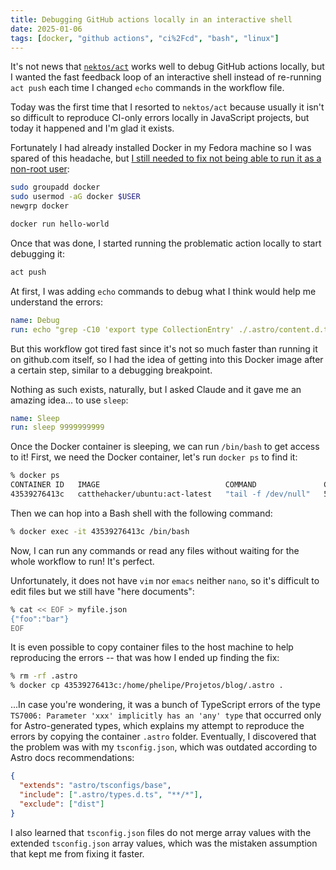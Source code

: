 ```yaml
---
title: Debugging GitHub actions locally in an interactive shell
date: 2025-01-06
tags: [docker, "github actions", "ci%2Fcd", "bash", "linux"]
---
```


It's not news that [`nektos/act`](https://github.com/nektos/act) works well to
debug GitHub actions locally, but I wanted the fast feedback loop of an
interactive shell instead of re-running `act push` each time I changed `echo`
commands in the workflow file.

Today was the first time that I resorted to `nektos/act` because usually it
isn't so difficult to reproduce CI-only errors locally in JavaScript projects,
but today it happened and I'm glad it exists.

Fortunately I had already installed Docker in my Fedora machine so I was spared
of this headache, but [I still needed to fix not being able to run it as a
non-root
user](https://docs.docker.com/engine/install/linux-postinstall/#manage-docker-as-a-non-root-user):

```sh
sudo groupadd docker
sudo usermod -aG docker $USER
newgrp docker

docker run hello-world
```

Once that was done, I started running the problematic action locally to start
debugging it:

```sh
act push
```

At first, I was adding `echo` commands to debug what I think would help me
understand the errors:

```yaml
name: Debug
run: echo "grep -C10 'export type CollectionEntry' ./.astro/content.d.ts"
```

But this workflow got tired fast since it's not so much faster than running it
on github.com itself, so I had the idea of getting into this Docker image after
a certain step, similar to a debugging breakpoint.

Nothing as such exists, naturally, but I asked Claude and it gave me an amazing
idea... to use `sleep`:

```yaml
name: Sleep
run: sleep 9999999999
```

Once the Docker container is sleeping, we can run `/bin/bash` to get access to
it! First, we need the Docker container, let's run `docker ps` to find it:

```sh
% docker ps
CONTAINER ID   IMAGE                            COMMAND               CREATED          STATUS          PORTS     NAMES
43539276413c   catthehacker/ubuntu:act-latest   "tail -f /dev/null"   51 minutes ago   Up 51 minutes             act-Deploy-website-to-GitHub-Pages-on-push-deploy-222f0898354481efb0d5304069c913b76bf812924903a1f31f1e1000da84071f
```

Then we can hop into a Bash shell with the following command:

```sh
% docker exec -it 43539276413c /bin/bash
```

Now, I can run any commands or read any files without waiting for the whole
workflow to run! It's perfect.

Unfortunately, it does not have `vim` nor `emacs` neither `nano`, so it's
difficult to edit files but we still have "here documents":

```sh
% cat << EOF > myfile.json
{"foo":"bar"}
EOF
```

It is even possible to copy container files to the host machine to help
reproducing the errors -- that was how I ended up finding the fix:

```sh
% rm -rf .astro
% docker cp 43539276413c:/home/phelipe/Projetos/blog/.astro .
```

...In case you're wondering, it was a bunch of TypeScript errors of the type
`TS7006: Parameter 'xxx' implicitly has an 'any' type` that occurred only for
Astro-generated types, which explains my attempt to reproduce the errors by
copying the container `.astro` folder. Eventually, I discovered that the
problem was with my `tsconfig.json`, which was outdated according to Astro docs
recommendations:

```json
{
  "extends": "astro/tsconfigs/base",
  "include": [".astro/types.d.ts", "**/*"],
  "exclude": ["dist"]
}
```

I also learned that `tsconfig.json` files do not merge array values with the
extended `tsconfig.json` array values, which was the mistaken assumption that
kept me from fixing it faster.
